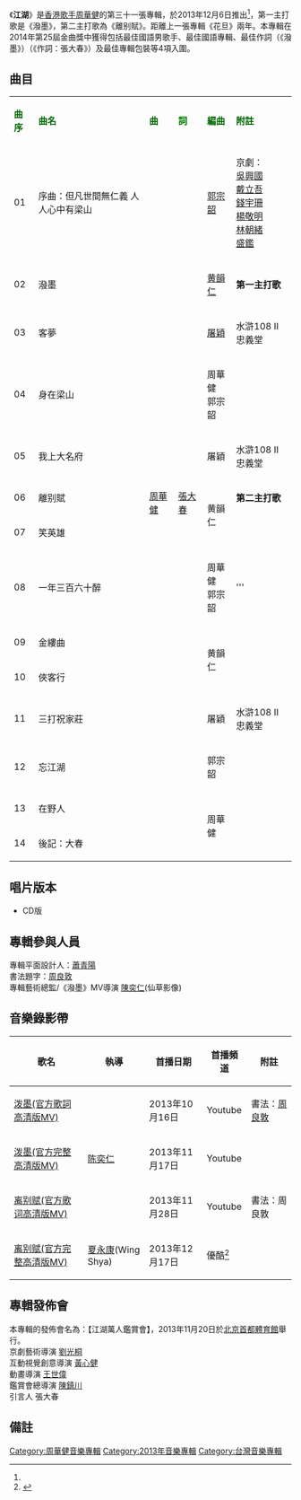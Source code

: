 {{Infobox album <!-- See Wikipedia:WikiProject_Albums -->
| name       = 江湖
| type       = [[專輯|專輯]]
| artist     = [[周華健|周華健]]
| cover      = 
| released   = 2013年12月6日<ref name= "fm">[http://www.5music.com.tw/CDList-C.asp?cdno=434485679186 江湖 Five Music - 五大唱片(5大唱片)]，2014年1月3日 (五) 22:20 (UTC+8)查閱{{zh-hant}}</ref>
| recorded   = 2006年-2013年
| genre      = [[國語流行音樂|國語流行音樂]]
| length     = 
| label      = [[滾石唱片|滾石唱片]]
<!-- 未知參數 | number     = RD1966 -->
| producer   = 周華健
| prev_title = [[花旦_(周華健專輯)|花旦]]
| prev_year  = 2011
| next_title = 水滸三部曲
| next_year  = 2014
}}
《'''江湖'''》是[[香港|香港]][[歌手|歌手]][[周華健|周華健]]的第三十一張專輯，於2013年12月6日推出<ref name= "fm" />，第一主打歌是《潑墨》，第二主打歌為《離别賦》。距離上一張專輯《花旦》兩年。本專輯在2014年第25屆金曲獎中獲得包括最佳國語男歌手、最佳國語專輯、最佳作詞（《潑墨》）（《作詞：張大春》）及最佳專輯包裝等4項入圍。

==曲目==
{| class="wikitable"
|-
| <font color=darkgreen>'''曲序'''</font> || <font color=darkgreen>'''曲名'''</font> || <font color=darkgreen>'''曲'''</font> || <font color=green>'''詞'''</font> || <font color=darkgreen>'''編曲'''</font> || <font color=darkgreen>'''附註'''</font>
|-
| 01 || 序曲：但凡世間無仁義 人人心中有梁山 || rowspan="14"|[[周華健|周華健]] || rowspan="14"|[[張大春|張大春]] || [[郭宗韶|郭宗韶]] ||京劇：<br>[[吳興國|吳興國]]<br>[[戴立吾|戴立吾]]<br>[[錢宇珊|錢宇珊]]<br>[[楊敬明|楊敬明]]<br>[[林朝緒|林朝緒]]<br>[[盛鑑|盛鑑]]
|-
| 02 || 潑墨 || [[黄韻仁|黄韻仁]] || '''第一主打歌'''
|-
| 03 || 客夢 || [[屠穎|屠穎]] || 水滸108 II 忠義堂
|-
| 04 || 身在梁山 || 周華健<br>郭宗韶 || 
|-
| 05 || 我上大名府 || 屠穎 || 水滸108 II 忠義堂
|-
| 06 || 離别賦 || rowspan="2"|黄韻仁 || '''第二主打歌'''
|-
| 07 || 笑英雄 || 
|-
| 08 || 一年三百六十醉 || 周華健<br>郭宗韶 ||  '''
|-
| 09 || 金縷曲 || rowspan="2"|黄韻仁 || 
|-
| 10 || 俠客行 || 
|-
| 11 || 三打祝家莊 || 屠穎 || 水滸108 II 忠義堂
|-
| 12 || 忘江湖 || 郭宗韶 || 
|-
| 13 || 在野人 || rowspan="2"|周華健 || 
|-
| 14 || 後記：大春 || 
|}

== 唱片版本 ==
*CD版

== 專輯參與人員 ==
專輯平面設計人：[[蕭青陽|蕭青陽]]<br>
書法題字：[[周良敦|周良敦]]<br>
專輯藝術總監/《潑墨》MV導演 [[陳奕仁|陳奕仁]](仙草影像)

==音樂錄影帶==
{| class="wikitable"
! 歌名 !! 執導 !! 首播日期 !! 首播頻道 !! 附註 
|-
|[http://www.youtube.com/watch?v=1ueSHXRX0W4 泼墨(官方歌詞高清版MV)] {{Wayback|url=http://www.youtube.com/watch?v=1ueSHXRX0W4 |date=20210127161703 }}||||2013年10月16日||Youtube||書法：[[周良敦|周良敦]]
|-
|[http://www.youtube.com/watch?v=1ueSHXRX0W4 泼墨(官方完整高清版MV)] {{Wayback|url=http://www.youtube.com/watch?v=1ueSHXRX0W4 |date=20210127161703 }}|| [[陈奕仁|陈奕仁]] ||2013年11月17日||Youtube||
|-
|[http://www.youtube.com/watch?v=DyaHDq4Et94 离别赋(官方歌词高清版MV)] {{Wayback|url=http://www.youtube.com/watch?v=DyaHDq4Et94 |date=20161016063630 }}||||2013年11月28日||Youtube||書法：周良敦
|-
|[http://www.youtube.com/watch?v=1ueSHXRX0W4 离别赋(官方完整高清版MV)] {{Wayback|url=http://www.youtube.com/watch?v=1ueSHXRX0W4 |date=20210127161703 }}||[[夏永康|夏永康]](Wing Shya)||2013年12月17日||優酷<ref>{{Cite web |url=http://v.youku.com/v_show/id_XNjQ5MjQzMjA4.html |title=存档副本 |access-date=2014-01-03 |archive-date=2014-01-04 |archive-url=https://web.archive.org/web/20140104112610/http://v.youku.com/v_show/id_XNjQ5MjQzMjA4.html |dead-url=no }}</ref>||
|}

== 專輯發佈會 ==
本專輯的發佈會名為：【江湖萬人鑑賞會】，2013年11月20日於[[北京|北京]][[首都體育館|首都體育館]]舉行。<br>
京劇藝術導演 [[劉光桐|劉光桐]]<br>
互動視覺創意導演 [[黃心健|黃心健]]<br>
動畫導演 [[王世偉|王世偉]]<br>
鑑賞會總導演 [[陳鎮川|陳鎮川]]<br>
引言人 張大春<br>

== 備註 ==
<div class="references-small">
<references></references>
</div>

{{華語音樂傳媒大獎年度國語專輯}}
[[Category:周華健音樂專輯|Category:周華健音樂專輯]]
[[Category:2013年音樂專輯|Category:2013年音樂專輯]]
[[Category:台灣音樂專輯|Category:台灣音樂專輯]]